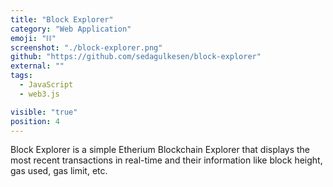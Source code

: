 ```yaml
---
title: "Block Explorer"
category: "Web Application"
emoji: "⛓"
screenshot: "./block-explorer.png"
github: "https://github.com/sedagulkesen/block-explorer"
external: ""
tags:
  - JavaScript
  - web3.js

visible: "true"
position: 4
---
```


Block Explorer is a simple Etherium Blockchain Explorer that displays the most recent transactions in real-time and their information like block height, gas used, gas limit, etc.
